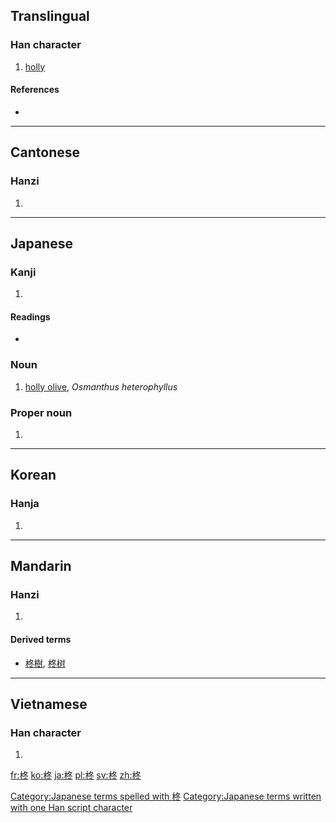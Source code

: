 ==Translingual==

===Han character===
{{Han char|rn=75|rad=木|as=05|sn=9|four=4793<sub>3</sub>|canj=木竹水卜 (DHEY)|ids=⿰[[木]][[冬]]}}

# [[holly]]

====References====
* {{Han ref|kx=0518.150|dkj=14610|dj=0906.160|hdz=21187.030|uh=67CA|ud=26570|bh=CF60|bd=53088}}

----

==Cantonese==

===Hanzi===
{{yue-hanzi|jyut=[[dung1]]|y=dung1}}

# {{defn|lang=yue|sort=木05}}

----

==Japanese==

===Kanji===
{{ja-kanji|grade=|rs=木05}}

# {{defn|lang=ja|sort=木05}}

====Readings====
* {{ja-readings|on=[[しゅう]] (shū)|kun=[[ひいらぎ]] (hiiragi)}}

===Noun===
{{ja-noun|k|hira=ひいらぎ|rom=hīragi}}

# [[holly olive]], ''Osmanthus heterophyllus''

===Proper noun===
{{ja-pos|k|proper|hira=ひいらぎ|rom=Hīragi}}

# {{surname|lang=ja|sort=ひいらぎ}}

[[Category:Japanese terms spelled with 柊]]
[[Category:Japanese terms written with one Han script character]]
----

==Korean==

===Hanja===
{{ko-hanja|hangeul=종|eumhun=|rv=jong|mr=chong|y=cong}}

# {{defn|lang=ko|sort=木05}}

----

==Mandarin==

===Hanzi===
{{cmn-hanzi|pin=[[zhōng]] ([[zhong1]])|wg=chung<sup>1</sup>}}

# {{defn|lang=cmn|sort=木05}}

====Derived terms====
* [[柊樹]], [[柊树]]

----

==Vietnamese==

===Han character===
{{vi-readings|rs=木05| hanviet = dông}}

# {{defn|lang=vi|sort=木05}}

[[fr:柊]]
[[ko:柊]]
[[ja:柊]]
[[pl:柊]]
[[sv:柊]]
[[zh:柊]]